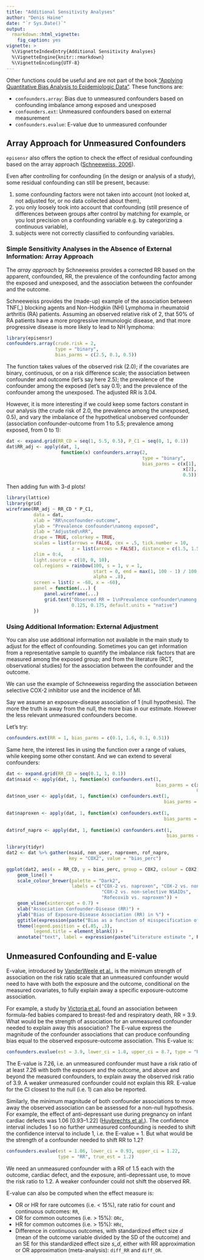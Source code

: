 ```yaml
---
title: "Additional Sensitivity Analyses"
author: "Denis Haine"
date: "`r Sys.Date()`"
output:
  rmarkdown::html_vignette:
    fig_caption: yes
vignette: >
  %\VignetteIndexEntry{Additional Sensitivity Analyses}
  %\VignetteEngine{knitr::rmarkdown}
  %\VignetteEncoding{UTF-8}
---
```


Other functions could be useful and are not part of the book
["Applying Quantitative Bias Analysis to Epidemiologic
Data"](https://link.springer.com/book/10.1007/978-3-030-82673-4).
These functions are:

* `confounders.array`: Bias due to unmeasured confounders based on confounding imbalance among exposed and unexposed
* `confounders.ext`: Unmeasured confounders based on external measurement
* `confounders.evalue`: E-value due to unmeasured confounder

## Array Approach for Unmeasured Confounders

`episensr` also offers the option to check the effect of residual confounding
based on the array approach ([Schneeweiss,
2006](https://onlinelibrary.wiley.com/doi/abs/10.1002/pds.1200)).

Even after controlling for confounding (in the design or analysis of a study),
some residual confounding  can still be present, because:

1. some confounding factors were not taken into account (not looked at, not
    adjusted for, or no data collected about them),
2. you only loosely took into account that confounding (still presence of
    differences between groups after control by matching for example, or you
    lost precision on a confounding variable e.g. by categorizing a continuous
    variable),
3. subjects were not correctly classified to confounding variables.

### Simple Sensitivity Analyses in the Absence of External Information: Array Approach

The *array approach* by Schneeweiss provides a corrected RR based on the
apparent, confounded, RR, the prevalence of the confounding factor among the
exposed and unexposed, and the association between the confounder and the outcome.

Schneeweiss provides the (made-up) example of the association between
TNF\(_\alpha\) blocking agents and Non-Hodgkin (NH) Lymphoma in rheumatoid
arthritis (RA) patients.
Assuming an observed relative risk of 2, that 50% of RA patients have a more
progressive immunologic disease, and that more progressive disease is more
likely to lead to NH lymphoma:

```r
library(episensr)
confounders.array(crude.risk = 2,
                  type = "binary",
                  bias_parms = c(2.5, 0.1, 0.5))
```

The function takes values of the observed risk (2.0); if the covariates are
binary, continuous, or on a risk difference scale; the association between
confounder and outcome (let's say here 2.5); the prevalence of the confounder
among the exposed (let's say 0.1); and the prevalence of the confounder among
the unexposed.
The adjusted RR is 3.04.

However, it is more interesting if we could keep some factors constant in our
analysis (the crude risk of 2.0, the prevalence among the unexposed, 0.5), and
vary the imbalance of the hypothetical unobserved confounder (association
confounder-outcome from 1 to 5.5; prevalence among exposed, from 0 to 1):

```r
dat <- expand.grid(RR_CD = seq(1, 5.5, 0.5), P_C1 = seq(0, 1, 0.1))
dat$RR_adj <- apply(dat, 1,
                    function(x) confounders.array(2,
                                                  type = "binary",
                                                  bias_parms = c(x[1],
                                                                 x[2],
                                                                 0.5))[[3]][1])
```

Then adding fun with 3-d plots!

```r
library(lattice)
library(grid)
wireframe(RR_adj ~ RR_CD * P_C1,
          data = dat,
          xlab = "RR\nconfounder-outcome",
          ylab = "Prevalence confounder\namong exposed",
          zlab = "Adjusted\nRR",
          drape = TRUE, colorkey = TRUE,
          scales = list(arrows = FALSE, cex = .5, tick.number = 10,
                        z = list(arrows = FALSE), distance = c(1.5, 1.5, 1.5)),
          zlim = 0:4,
          light.source = c(10, 0, 10),
          col.regions = rainbow(100, s = 1, v = 1,
                                start = 0, end = max(1, 100 - 1) / 100,
                                alpha = .8),
          screen = list(z = -60, x = -60),
          panel = function(...) {
              panel.wireframe(...)
              grid.text("Observed RR = 1\nPrevalence confounder\namong unexposed = 0.5",
                        0.125, 0.175, default.units = "native")
          })
```

### Using Additional Information: External Adjustment

You can also use additional information not available in the main study to
adjust for the effect of confounding.
Sometimes you can get information from a representative sample to quantify the
imbalance risk factors that are measured among the exposed group; and from the
literature (RCT, observational studies) for the association between the
confounder and the outcome.

We can use the example of Schneeweiss regarding the association between
selective COX-2 inhibitor use and the incidence of MI.

Say we assume an exposure-disease association of 1 (null hypothesis).
The more the truth is away from the null, the more bias in our estimate.
However the less relevant unmeasured confounders become.

Let's try:

```r
confounders.ext(RR = 1, bias_parms = c(0.1, 1.6, 0.1, 0.51))
```

Same here, the interest lies in using the function over a range of values, while
keeping some other constant.
And we can extend to several confounders:

```r
dat <- expand.grid(RR_CD = seq(0.1, 1, 0.1))
dat$nsaid <- apply(dat, 1, function(x) confounders.ext(1,
                                                       bias_parms = c(x[1], 0.9,
                                                                      0.1, 0.4))[[3]][2])
dat$non_user <- apply(dat, 1, function(x) confounders.ext(1,
                                                          bias_parms = c(x[1], 1.03,
                                                                         0.09, 0.12))[[3]][2])
dat$naproxen <- apply(dat, 1, function(x) confounders.ext(1,
                                                          bias_parms = c(x[1], 1.15,
                                                                         0.09, 0.79))[[3]][2])
dat$rof_napro <- apply(dat, 1, function(x) confounders.ext(1,
                                                           bias_parms = c(x[1], 1.6,
                                                                          0.1, 0.51))[[3]][2])
library(tidyr)
dat2 <- dat %>% gather(nsaid, non_user, naproxen, rof_napro,
                       key = "COX2", value = "bias_perc")

ggplot(dat2, aes(x = RR_CD, y = bias_perc, group = COX2, colour = COX2)) +
    geom_line() +
    scale_colour_brewer(palette = "Dark2",
                        labels = c("COX-2 vs. naproxen", "COX-2 vs. non-users",
                                   "COX-2 vs. non-selective NSAIDs",
                                   "Rofecoxib vs. naproxen")) +
    geom_vline(xintercept = 0.7) +
    xlab("Association Confounder-Disease (RR)") +
    ylab("Bias of Exposure-Disease Association (RR) in %") +
    ggtitle(expression(paste("Bias as a function of misspecification of the ", RR[CD], " from the literature"))) +
    theme(legend.position = c(.85, .3),
          legend.title = element_blank()) +
    annotate("text", label = expression(paste("Literature estimate ", RR[CD], " = 0.7")), x = 0.6, y = -3.75)
```

## Unmeasured Confounding and E-value

E-value, introduced by [VanderWeele et
al.](https://pubmed.ncbi.nlm.nih.gov/28693043/), is the minimum strength
of association on the risk ratio scale that an unmeasured confounder would need
to have with both the exposure and the outcome, conditional on the measured
covariates, to fully explain away a specific exposure-outcome association.

For example, a study by [Victoria et
al.](https://www.thelancet.com/journals/lancet/article/PIIS0140-6736(87)90902-0/fulltext)
found an association between formula-fed babies compared to breast-fed and
respiratory death, RR = 3.9. What would be the strength of association for an
unmeasured confounder needed to explain away this association? The E-value
express the magnitude of the confounder associations that can produce
confounding bias equal to the observed exposure-outcome association. This E-value is:

```r
confounders.evalue(est = 3.9, lower_ci = 1.8, upper_ci = 8.7, type = "RR")
```

The E-value is 7.26, i.e. an unmeasured confounder must have a risk ratio of at
least 7.26 with both the exposure and the outcome, and above and beyond the
measured confounders, to explain away the observed risk ratio of 3.9. A weaker
unmeasured confounder could not explain this RR. E-value for the CI closest to
the null (i.e. 1) can also be reported.

Similarly, the minimum magnitude of both confounder associations to move away
the observed association can be assessed for a non-null hypothesis. For example, the
effect of anti-depressant use during pregnancy on infant cardiac defects was
1.06 [0.93--1.22] ([Huybrechts et
al.](https://www.nejm.org/doi/full/10.1056/NEJMoa1312828)). The confidence
interval includes 1 so no further unmeasured confounding is needed to shift the
confidence interval to include 1, i.e. the E-value = 1. But what would be the
strength of a confounder needed to shift RR to 1.2?

```r
confounders.evalue(est = 1.06, lower_ci = 0.93, upper_ci = 1.22,
                   type = "RR", true_est = 1.2)
```

We need an unmeasured confounder with a RR of 1.5 each with the outcome, cardiac
defect, and the exposure, anti-depressant use, to move the risk ratio to 1.2. A
weaker confounder could not shift the observed RR.

E-value can also be computed when the effect measure is:

* OR or HR for rare outcomes (i.e. < 15%), rate ratio for count and continuous
  outcomes: `RR`,
* OR for common outcomes (i.e. > 15%): `ORc`,
* HR for common outcomes (i.e. > 15%): `HRc`,
* Difference in continuous outcomes, with standardized effect size *d* (mean of
  the outcome variable divided by the SD of the outcome) and an SE for this
  standardized effect size *s_d*, either with RR approximation or OR
  approximation (meta-analysis): `diff_RR` and `diff_OR`.
